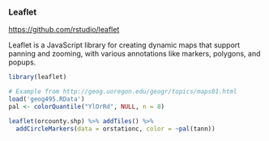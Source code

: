 
### Leaflet

<https://github.com/rstudio/leaflet>

Leaflet is a JavaScript library for creating dynamic maps that support panning and zooming, with various annotations like markers, polygons, and popups.

```r
library(leaflet)

# Example from http://geog.uoregon.edu/geogr/topics/maps01.html
load('geog495.RData')
pal <- colorQuantile("YlOrRd", NULL, n = 8)

leaflet(orcounty.shp) %>% addTiles() %>%
  addCircleMarkers(data = orstationc, color = ~pal(tann))
```
